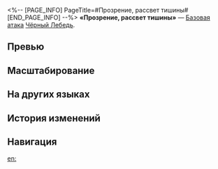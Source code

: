 <%-- [PAGE_INFO]
PageTitle=#Прозрение, рассвет тишины#
[END_PAGE_INFO] --%>
{{Навык Инфобокс
|Название         = Прозрение, рассвет тишины
|Изображение      = Навык Прозрение, рассвет тишины.png
|Персонаж         = Чёрный Лебедь
|Тип              = Базовая атака
|Тэг              = Одиночная атака
|УронСтойк        = 10
|ЭнергияГен       = 20
|Энергия          = 
|Длительность     = 
|Описание         = Наносит выбранному противнику ветряной урон, равный {{Цвет|Выделенный|30%—66%}} от силы атаки Чёрного Лебедя, и имеет {{Доп эффект|базовый шанс}} {{Цвет|Выделенный|50%—68%}} наложить на цель 1 ур. статуса {{Доп эффект|Аркан}}. Каждый имеющийся у противника статус Выветривание, Кровотечение, Горение или Шок также имеет {{Доп эффект|базовый шанс}} {{Цвет|Выделенный|50%—68%}} наложить на него 1 доп. ур. статуса {{Доп эффект|Аркан}}.
|Свойство1        = 
|Масштабирование1 = 
}}
'''«Прозрение, рассвет тишины»''' — [[Базовая атака]] [[Чёрный Лебедь]].

==Превью==
{{Превью
|Файл = Прозрение, рассвет тишины Превью
}}

==Масштабирование==
{{Масштабирование навыка
|30%;36%;42%;48%;54%;60%;66%;72%;78%;84%
|50%;53%;56%;59%;62%;65%;68%;71%;74%;77%
|50%;53%;56%;59%;62%;65%;68%;71%;74%;77%
}}

==На других языках==
{{На других языках
|en   = Percipience, Silent Dawn
|zhs  = 洞见，缄默的黎明
|zht  = 洞見，緘默的黎明
|ja   = {{Rubi|洞察|どうさつ}}、{{Rubi|緘黙|かんもく}}の{{Rubi|黎明|れいめい}}
|ko   = 통찰, 침묵의 새벽
|es   = Discernimiento, alba silenciosa
|fr   = Perspicacité de l'aube silencieuse
|ru   = Прозрение, рассвет тишины
|th   = Percipience, Silent Dawn
|vi   = Nhìn Thấu, Bình Minh Tĩnh Lặng
|de   = Einblick, stilles Morgengrauen
|id   = Percipience, Silent Dawn
|pt   = Percepção, Amanhecer Silencioso
}}

==История изменений==
{{История изменений|3.5}}

==Навигация==
{{Навык Навбокс|Чёрный Лебедь}}

[[en:]]